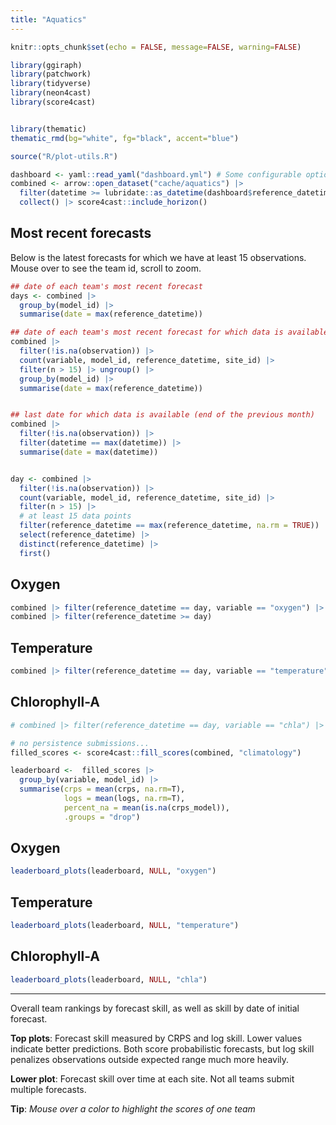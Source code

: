 ```yaml
---
title: "Aquatics"
---
```


```r
knitr::opts_chunk$set(echo = FALSE, message=FALSE, warning=FALSE)
```

```r
library(ggiraph)
library(patchwork)
library(tidyverse)
library(neon4cast)
library(score4cast)


library(thematic)
thematic_rmd(bg="white", fg="black", accent="blue")

source("R/plot-utils.R")


```

```r
dashboard <- yaml::read_yaml("dashboard.yml") # Some configurable options
combined <- arrow::open_dataset("cache/aquatics") |>
  filter(datetime >= lubridate::as_datetime(dashboard$reference_datetime)) |>
  collect() |> score4cast::include_horizon()

```

## Most recent forecasts

Below is the latest forecasts for which we have at least 15 observations. Mouse over to see the team id, scroll to zoom.

```r
## date of each team's most recent forecast
days <- combined |> 
  group_by(model_id) |> 
  summarise(date = max(reference_datetime))

## date of each team's most recent forecast for which data is available
combined |>
  filter(!is.na(observation)) |>
  count(variable, model_id, reference_datetime, site_id) |>
  filter(n > 15) |> ungroup() |>
  group_by(model_id) |>
  summarise(date = max(reference_datetime))


## last date for which data is available (end of the previous month)
combined |>
  filter(!is.na(observation)) |>
  filter(datetime == max(datetime)) |>
  summarise(date = max(datetime))


day <- combined |>
  filter(!is.na(observation)) |>
  count(variable, model_id, reference_datetime, site_id) |>
  filter(n > 15) |> 
  # at least 15 data points
  filter(reference_datetime == max(reference_datetime, na.rm = TRUE)) |> # must happen second
  select(reference_datetime) |> 
  distinct(reference_datetime) |>
  first()
```

::: panel-tabset
## Oxygen

```r
combined |> filter(reference_datetime == day, variable == "oxygen") |> forecast_plots()
combined |> filter(reference_datetime >= day)
```

## Temperature

```r
combined |> filter(reference_datetime == day, variable == "temperature") |> forecast_plots()
```

## Chlorophyll-A

```r
# combined |> filter(reference_datetime == day, variable == "chla") |> forecast_plots()
```
:::

```r
# no persistence submissions...
filled_scores <- score4cast::fill_scores(combined, "climatology")
```

```r
leaderboard <-  filled_scores |> 
  group_by(variable, model_id) |>
  summarise(crps = mean(crps, na.rm=T),
            logs = mean(logs, na.rm=T),
            percent_na = mean(is.na(crps_model)),
            .groups = "drop") 
```

<!-- Heading 1: navbar -->

::: panel-tabset
## Oxygen

```r
leaderboard_plots(leaderboard, NULL, "oxygen")
```

## Temperature

```r
leaderboard_plots(leaderboard, NULL, "temperature")
```

## Chlorophyll-A

```r
leaderboard_plots(leaderboard, NULL, "chla")
```
:::

------------------------------------------------------------------------

Overall team rankings by forecast skill, as well as skill by date of initial forecast.

**Top plots**: Forecast skill measured by CRPS and log skill. Lower values indicate better predictions. Both score probabilistic forecasts, but log skill penalizes observations outside expected range much more heavily.

**Lower plot**: Forecast skill over time at each site. Not all teams submit multiple forecasts.

**Tip**: *Mouse over a color to highlight the scores of one team*
